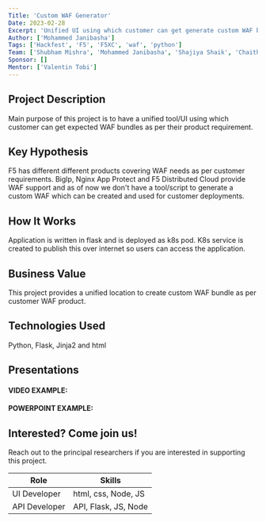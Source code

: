 ```yaml
---
Title: 'Custom WAF Generator'
Date: 2023-02-28
Excerpt: 'Unified UI using which customer can get generate custom WAF bundle.'
Author: ['Mohammed Janibasha']
Tags: ['Hackfest', 'F5', 'F5XC', 'waf', 'python']
Team: ['Shubham Mishra', 'Mohammed Janibasha', 'Shajiya Shaik', 'Chaithanya Dileep']
Sponsor: []
Mentor: ['Valentin Tobi']
---
```

## Project Description

Main purpose of this project is to have a unified tool/UI using which customer can get expected WAF bundles as per their product requirement.

## Key Hypothesis

F5 has different different products covering WAF needs as per customer requirements. BigIp, Nginx App Protect and F5 Distributed Cloud provide WAF support and as of now we don't have a tool/script to generate a custom WAF which can be created and used for customer deployments.

## How It Works

Application is written in flask and is deployed as k8s pod. K8s service is created to publish this over internet so users can access the application.

## Business Value

This project provides a unified location to create custom WAF bundle as per customer WAF product.

## Technologies Used

Python, Flask, Jinja2 and html

## Presentations

#### VIDEO EXAMPLE:



#### POWERPOINT EXAMPLE:



## Interested? Come join us!

Reach out to the principal researchers if you are interested in supporting this project.

| Role   | Skills                                                               |
| ------ | ------------------------------------------------------------------------- |
| UI Developer  | html, css, Node, JS |
| API Developer  | API, Flask, JS, Node |
